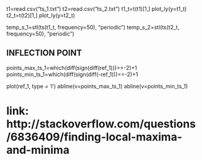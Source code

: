 


t1=read.csv("ts_1.txt")
t2=read.csv("ts_2.txt")
t1_t=t(t1)[1,]
plot_ly(y=t1_t)
t2_t=t(t2)[1,]
plot_ly(y=t2_t)

temp_s_1=stl(ts(t1_t, frequency=50), "periodic")
temp_s_2=stl(ts(t2_t, frequency=50), "periodic")



## INFLECTION POINT
points_max_ts_1=which(diff(sign(diff(ref_1)))==-2)+1
points_min_ts_1=which(diff(sign(diff(-ref_1)))==-2)+1

plot(ref_1, type = 'l')
abline(v=points_max_ts_1)
abline(v=points_min_ts_1)

# link: http://stackoverflow.com/questions/6836409/finding-local-maxima-and-minima